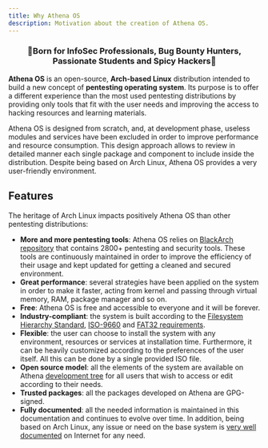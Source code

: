 ```yaml
---
title: Why Athena OS
description: Motivation about the creation of Athena OS.
---
```



<h3 align="center">
  🏅Born for InfoSec Professionals, Bug Bounty Hunters, Passionate Students and Spicy Hackers🏅
</h3>

**Athena OS** is an open-source, **Arch-based Linux** distribution intended to build a new concept of **pentesting operating system**. Its purpose is to offer a different experience than the most used pentesting distributions by providing only tools that fit with the user needs and improving the access to hacking resources and learning materials.

Athena OS is designed from scratch, and, at development phase, useless modules and services have been excluded in order to improve performance and resource consumption. This design approach allows to review in detailed manner each single package and component to include inside the distribution. Despite being based on Arch Linux, Athena OS provides a very user-friendly environment.

## Features

The heritage of Arch Linux impacts positively Athena OS than other pentesting distributions:
* **More and more pentesting tools**: Athena OS relies on [BlackArch repository](https://blackarch.org/tools.html) that contains 2800+ pentesting and security tools. These tools are continuously maintained in order to improve the efficiency of their usage and kept updated for getting a cleaned and secured environment.
* **Great performance**: several strategies have been applied on the system in order to make it faster, acting from kernel and passing through virtual memory, RAM, package manager and so on.
* **Free**: Athena OS is free and accessible to everyone and it will be forever.
* **Industry-compliant**: the system is built according to the [Filesystem Hierarchy Standard](https://www.pathname.com/fhs/), [ISO-9660](https://www.iso.org/obp/ui/#iso:std:iso:9660:ed-1:v1:en) and [FAT32 requirements](https://www.keil.com/pack/doc/mw6/FileSystem/html/fat_fs.html#:~:text=Volume%20name,%5B%20%5D%20%22%22%20).
* **Flexible**: the user can choose to install the system with any environment, resources or services at installation time. Furthermore, it can be heavily customized according to the preferences of the user itself. All this can be done by a single provided ISO file.
* **Open source model**: all the elements of the system are available on Athena [development tree](https://github.com/Athena-OS) for all users that wish to access or edit according to their needs.
* **Trusted packages**: all the packages developed on Athena are GPG-signed.
* **Fully documented**: all the needed information is maintained in this documentation and continues to evolve over time. In addition, being based on Arch Linux, any issue or need on the base system is [very well documented](https://wiki.archlinux.org/) on Internet for any need.

<ThemedImage
  alt="Athena OS banner image"
  light={light.src}
  dark={dark.src}
/>